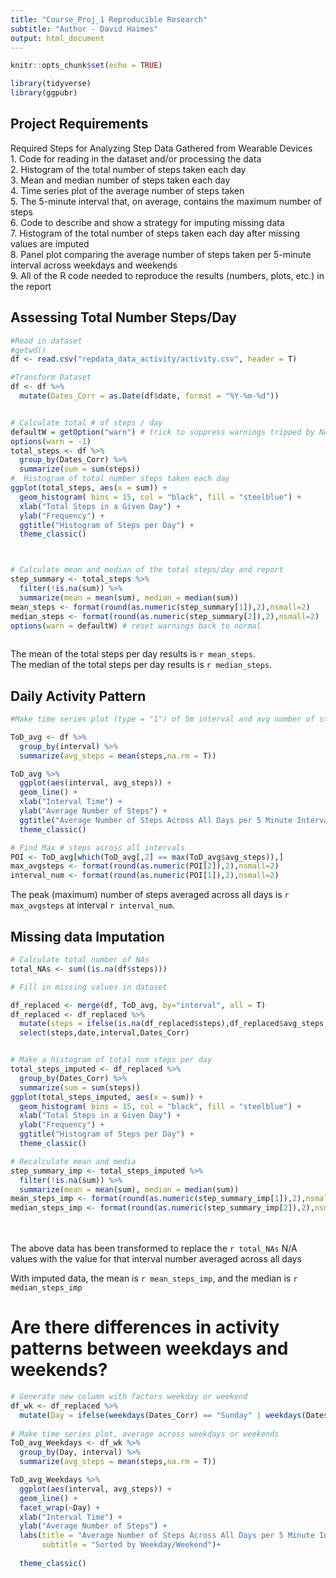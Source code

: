 ```yaml
---
title: "Course_Proj_1 Reproducible Research"
subtitle: "Author - David Haimes"
output: html_document
---
```


```r
knitr::opts_chunk$set(echo = TRUE)
```


```r
library(tidyverse)
library(ggpubr)


```
## Project Requirements

Required Steps for Analyzing Step Data Gathered from Wearable Devices\
1. Code for reading in the dataset and/or processing the data\
2. Histogram of the total number of steps taken each day\
3. Mean and median number of steps taken each day\
4. Time series plot of the average number of steps taken\
5. The 5-minute interval that, on average, contains the maximum number of steps\
6. Code to describe and show a strategy for imputing missing data\
7. Histogram of the total number of steps taken each day after missing values are imputed\
8. Panel plot comparing the average number of steps taken per 5-minute interval across weekdays and weekends\
9. All of the R code needed to reproduce the results (numbers, plots, etc.) in the report\

## Assessing Total Number Steps/Day

```r
#Read in dataset
#getwd()
df <- read.csv("repdata_data_activity/activity.csv", header = T)

#Transform Dataset 
df <- df %>% 
  mutate(Dates_Corr = as.Date(df$date, format = "%Y-%m-%d"))


# Calculate total # of steps / day
defaultW = getOption("warn") # trick to suppress warnings tripped by NAs in df
options(warn = -1)
total_steps <- df %>% 
  group_by(Dates_Corr) %>% 
  summarize(sum = sum(steps))
#  Histogram of total number steps taken each day
ggplot(total_steps, aes(x = sum)) + 
  geom_histogram( bins = 15, col = "black", fill = "steelblue") +
  xlab("Total Steps in a Given Day") +
  ylab("Frequency") +
  ggtitle("Histogram of Steps per Day") +
  theme_classic()



# Calculate mean and median of the total steps/day and report
step_summary <- total_steps %>% 
  filter(!is.na(sum)) %>% 
  summarize(mean = mean(sum), median = median(sum))
mean_steps <- format(round(as.numeric(step_summary[1]),2),nsmall=2)
median_steps <- format(round(as.numeric(step_summary[2]),2),nsmall=2)
options(warn = defaultW) # reset warnings back to normal
  
```

The mean of the total steps per day results is `r mean_steps`.\
The median of the total steps per day results is `r median_steps`.\

## Daily Activity Pattern


```r
#Make time series plot (type = "1") of 5m interval and avg number of steps taken across all days (y axis)

ToD_avg <- df %>% 
  group_by(interval) %>% 
  summarize(avg_steps = mean(steps,na.rm = T))

ToD_avg %>% 
  ggplot(aes(interval, avg_steps)) + 
  geom_line() +
  xlab("Interval Time") +
  ylab("Average Number of Steps") +
  ggtitle("Average Number of Steps Across All Days per 5 Minute Interval")+
  theme_classic()

# Find Max # steps across all intervals
POI <- ToD_avg[which(ToD_avg[,2] == max(ToD_avg$avg_steps)),]
max_avgsteps <- format(round(as.numeric(POI[2]),2),nsmall=2)
interval_num <- format(round(as.numeric(POI[1]),2),nsmall=2)

```

The peak (maximum) number of steps averaged across all days is `r max_avgsteps` at interval `r interval_num`.\

## Missing data Imputation


```r
# Calculate total number of NAs
total_NAs <- sum((is.na(df$steps)))

# Fill in missing values in dataset

df_replaced <- merge(df, ToD_avg, by="interval", all = T)
df_replaced <- df_replaced %>% 
  mutate(steps = ifelse(is.na(df_replaced$steps),df_replaced$avg_steps,df_replaced$steps)) %>% 
  select(steps,date,interval,Dates_Corr)


# Make a histogram of total num steps per day
total_steps_imputed <- df_replaced %>% 
  group_by(Dates_Corr) %>% 
  summarize(sum = sum(steps))
ggplot(total_steps_imputed, aes(x = sum)) + 
  geom_histogram( bins = 15, col = "black", fill = "steelblue") +
  xlab("Total Steps in a Given Day") +
  ylab("Frequency") +
  ggtitle("Histogram of Steps per Day") +
  theme_classic()

# Recalculate mean and media
step_summary_imp <- total_steps_imputed %>% 
  filter(!is.na(sum)) %>% 
  summarize(mean = mean(sum), median = median(sum))
mean_steps_imp <- format(round(as.numeric(step_summary_imp[1]),2),nsmall=2)
median_steps_imp <- format(round(as.numeric(step_summary_imp[2]),2),nsmall=2)

```
\
\
The above data has been transformed to replace the `r total_NAs` N/A values with the value for that interval number averaged across all days\


With imputed data, the mean is `r mean_steps_imp`, and the median is `r median_steps_imp`\


# Are there differences in activity patterns between weekdays and weekends?

```r
# Generate new column with factors weekday or weekend
df_wk <- df_replaced %>% 
  mutate(Day = ifelse(weekdays(Dates_Corr) == "Sunday" | weekdays(Dates_Corr) == "Saturday", "weekend", "weekday"))
  
# Make time series plot, average across weekdays or weekends
ToD_avg_Weekdays <- df_wk %>% 
  group_by(Day, interval) %>% 
  summarize(avg_steps = mean(steps,na.rm = T))

ToD_avg_Weekdays %>% 
  ggplot(aes(interval, avg_steps)) + 
  geom_line() +
  facet_wrap(~Day) +
  xlab("Interval Time") +
  ylab("Average Number of Steps") +
  labs(title = "Average Number of Steps Across All Days per 5 Minute Interval",
       subtitle = "Sorted by Weekday/Weekend")+
  
  theme_classic()

```



